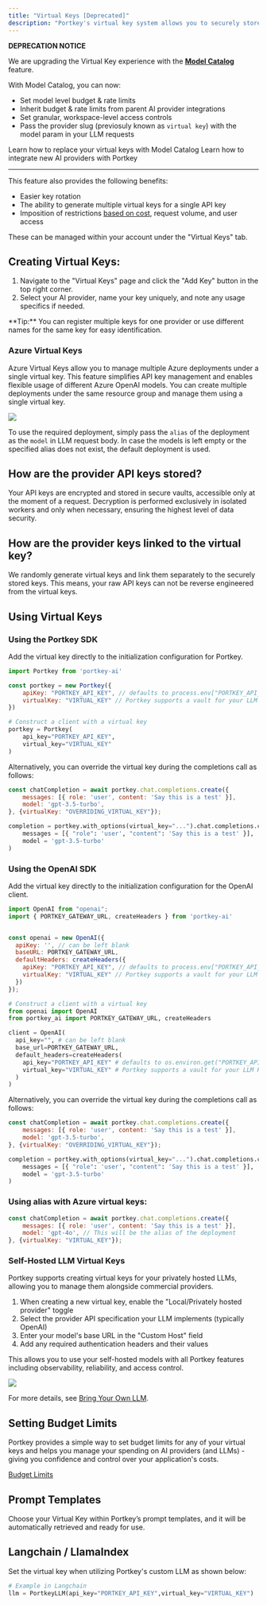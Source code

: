 ```yaml
---
title: "Virtual Keys [Deprecated]"
description: "Portkey's virtual key system allows you to securely store your LLM API keys in our vault, utilizing a unique virtual identifier to streamline API key management."
---
```


<Warning>
<b> DEPRECATION NOTICE </b>

We are upgrading the Virtual Key experience with the <b>[Model Catalog](/product/model-catalog)</b> feature.

With Model Catalog, you can now:
- Set model level budget & rate limits
- Inherit budget & rate limits from parent AI provider integrations
- Set granular, workspace-level access controls
- Pass the provider slug (previosuly known as `virtual key`) with the model param in your LLM requests
</Warning>

<CardGroup cols={2}>
<Card icon="book" title="Upgrade to Model Catalog" href="/product/model-catalog">Learn how to replace your virtual keys with Model Catalog</Card>
<Card icon="wrench" title="Integrate new Provider" href="/product/ai-gateway/virtual-keys">Learn how to integrate new AI providers with Portkey</Card>
</CardGroup>

---

This feature also provides the following benefits:

* Easier key rotation
* The ability to generate multiple virtual keys for a single API key
* Imposition of restrictions [based on cost](/product/ai-gateway/virtual-keys/budget-limits), request volume, and user access

These can be managed within your account under the "Virtual Keys" tab.

## Creating Virtual Keys:

1. Navigate to the "Virtual Keys" page and click the "Add Key" button in the top right corner.
2. Select your AI provider, name your key uniquely, and note any usage specifics if needed.

<Info>
    **Tip:** You can register multiple keys for one provider or use different names for the same key for easy identification.
</Info>

### Azure Virtual Keys
Azure Virtual Keys allow you to manage multiple Azure deployments under a single virtual key. This feature simplifies API key management and enables flexible usage of different Azure OpenAI models.
You can create multiple deployments under the same resource group and manage them using a single virtual key.

<Frame caption="Configure Multiple Azure Deployments">
  <img src="/images/product/azure-vk.png"/>
</Frame>

To use the required deployment, simply pass the `alias` of the deployment as the `model` in LLM request body. In case the models is left empty or the  specified alias does not exist, the default deployment is used.


## How are the provider API keys stored?

Your API keys are encrypted and stored in secure vaults, accessible only at the moment of a request. Decryption is performed exclusively in isolated workers and only when necessary, ensuring the highest level of data security.

## How are the provider keys linked to the virtual key?

We randomly generate virtual keys and link them separately to the securely stored keys. This means, your raw API keys can not be reverse engineered from the virtual keys.

## Using Virtual Keys

### Using the Portkey SDK

Add the virtual key directly to the initialization configuration for Portkey.
<Tabs>
  <Tab title="NodeJS">

```js
import Portkey from 'portkey-ai'

const portkey = new Portkey({
    apiKey: "PORTKEY_API_KEY", // defaults to process.env["PORTKEY_API_KEY"]
    virtualKey: "VIRTUAL_KEY" // Portkey supports a vault for your LLM Keys
})
```
  </Tab>
  <Tab title="Python">

```py
# Construct a client with a virtual key
portkey = Portkey(
    api_key="PORTKEY_API_KEY",
    virtual_key="VIRTUAL_KEY"
)
```
  </Tab>
</Tabs>

Alternatively, you can override the virtual key during the completions call as follows:

<Tabs>
  <Tab title="NodeJS SDK">

```js
const chatCompletion = await portkey.chat.completions.create({
    messages: [{ role: 'user', content: 'Say this is a test' }],
    model: 'gpt-3.5-turbo',
}, {virtualKey: "OVERRIDING_VIRTUAL_KEY"});
```
  </Tab>
  <Tab title="Python SDK">

```py
completion = portkey.with_options(virtual_key="...").chat.completions.create(
    messages = [{ "role": 'user', "content": 'Say this is a test' }],
    model = 'gpt-3.5-turbo'
)
```
  </Tab>
</Tabs>

### Using the OpenAI SDK

Add the virtual key directly to the initialization configuration for the OpenAI client.
<Tabs>
  <Tab title="NodeJS">

```js
import OpenAI from "openai";
import { PORTKEY_GATEWAY_URL, createHeaders } from 'portkey-ai'


const openai = new OpenAI({
  apiKey: '', // can be left blank
  baseURL: PORTKEY_GATEWAY_URL,
  defaultHeaders: createHeaders({
    apiKey: "PORTKEY_API_KEY", // defaults to process.env["PORTKEY_API_KEY"]
    virtualKey: "VIRTUAL_KEY" // Portkey supports a vault for your LLM Keys
  })
});
```
  </Tab>
  <Tab title="Python">

```py
# Construct a client with a virtual key
from openai import OpenAI
from portkey_ai import PORTKEY_GATEWAY_URL, createHeaders

client = OpenAI(
  api_key="", # can be left blank
  base_url=PORTKEY_GATEWAY_URL,
  default_headers=createHeaders(
    api_key="PORTKEY_API_KEY" # defaults to os.environ.get("PORTKEY_API_KEY")
    virtual_key="VIRTUAL_KEY" # Portkey supports a vault for your LLM Keys
  )
)
```
  </Tab>
</Tabs>

Alternatively, you can override the virtual key during the completions call as follows:

<Tabs>
  <Tab title="NodeJS SDK">

```js
const chatCompletion = await portkey.chat.completions.create({
    messages: [{ role: 'user', content: 'Say this is a test' }],
    model: 'gpt-3.5-turbo',
}, {virtualKey: "OVERRIDING_VIRTUAL_KEY"});
```
  </Tab>
  <Tab title="Python SDK">

```py
completion = portkey.with_options(virtual_key="...").chat.completions.create(
    messages = [{ "role": 'user', "content": 'Say this is a test' }],
    model = 'gpt-3.5-turbo'
)
```
  </Tab>
</Tabs>

### Using alias with Azure virtual keys:

```js
const chatCompletion = await portkey.chat.completions.create({
    messages: [{ role: 'user', content: 'Say this is a test' }],
    model: 'gpt-4o', // This will be the alias of the deployment
}, {virtualKey: "VIRTUAL_KEY"});
```


### Self-Hosted LLM Virtual Keys

Portkey supports creating virtual keys for your privately hosted LLMs, allowing you to manage them alongside commercial providers.

1. When creating a new virtual key, enable the "Local/Privately hosted provider" toggle
2. Select the provider API specification your LLM implements (typically OpenAI)
3. Enter your model's base URL in the "Custom Host" field
4. Add any required authentication headers and their values

This allows you to use your self-hosted models with all Portkey features including observability, reliability, and access control.

<Frame caption="Configure Self-Hosted LLM">
  <img src="/images/private-llm.png"/>
</Frame>

For more details, see [Bring Your Own LLM](/product/ai-gateway/byollm).

## Setting Budget Limits

Portkey provides a simple way to set budget limits for any of your virtual keys and helps you manage your spending on AI providers (and LLMs) - giving you confidence and control over your application's costs.

[Budget Limits](/product/ai-gateway/virtual-keys/budget-limits)

## Prompt Templates

Choose your Virtual Key within Portkey’s prompt templates, and it will be automatically retrieved and ready for use.

## Langchain / LlamaIndex

Set the virtual key when utilizing Portkey's custom LLM as shown below:

```py
# Example in Langchain
llm = PortkeyLLM(api_key="PORTKEY_API_KEY",virtual_key="VIRTUAL_KEY")
```
